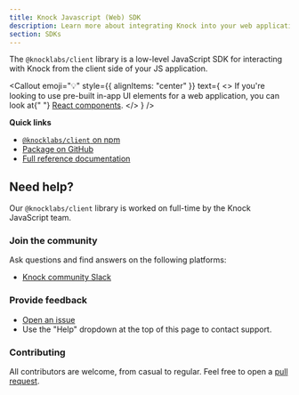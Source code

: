 ```yaml
---
title: Knock Javascript (Web) SDK
description: Learn more about integrating Knock into your web applications through our Javascript SDKs.
section: SDKs
---
```


The `@knocklabs/client` library is a low-level JavaScript SDK for interacting with Knock from the client side of your JS application.

<Callout
  emoji="💡"
  style={{ alignItems: "center" }}
  text={
    <>
      If you're looking to use pre-built in-app UI elements for a web
      application, you can look at{" "}
      <a href="/in-app-ui/react/overview">React components</a>.
    </>
  }
/>

**Quick links**

- [`@knocklabs/client` on npm](https://www.npmjs.com/package/@knocklabs/client)
- [Package on GitHub](https://github.com/knocklabs/javascript/tree/main/packages/client)
- [Full reference documentation](/in-app-ui/javascript/sdk/reference)

## Need help?

Our `@knocklabs/client` library is worked on full-time by the Knock JavaScript team.

### Join the community

Ask questions and find answers on the following platforms:

- [Knock community Slack](https://knock.app/join-slack)

### Provide feedback

- [Open an issue](https://github.com/knocklabs/javascript/issues)
- Use the "Help" dropdown at the top of this page to contact support.

### Contributing

All contributors are welcome, from casual to regular. Feel free to open a [pull request](https://github.com/knocklabs/javascript/pulls).
